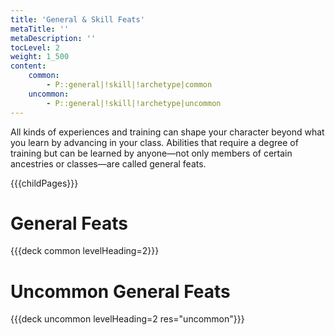 ```yaml
---
title: 'General & Skill Feats'
metaTitle: ''
metaDescription: ''
tocLevel: 2
weight: 1_500
content:
    common:
        - P::general|!skill|!archetype|common
    uncommon:
        - P::general|!skill|!archetype|uncommon
---
```


All kinds of experiences and training can shape your character beyond what you learn by advancing in your class. Abilities that require a degree of training but can be learned by anyone—not only members of certain ancestries or classes—are called general feats.

{{{childPages}}}

# General Feats

{{{deck common levelHeading=2}}}

# Uncommon General Feats

{{{deck uncommon levelHeading=2 res="uncommon"}}}
